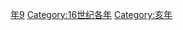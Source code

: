 {{Catnav|頁面分類|历史|歷史時代|年|16世纪各年}}
{{Commons category|1539}}

[[Category:1530年代|年9]]
[[Category:16世纪各年|Category:16世纪各年]]
[[Category:亥年|Category:亥年]]